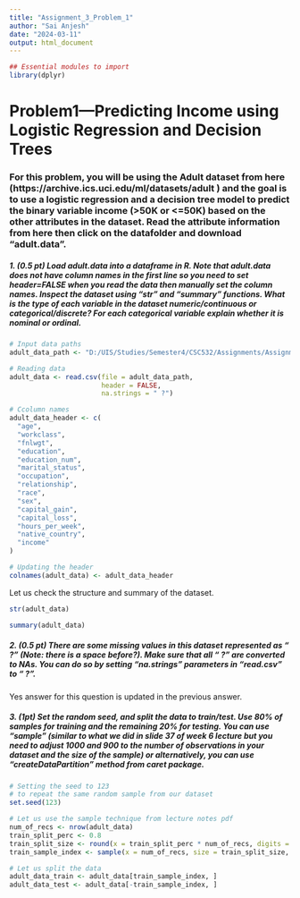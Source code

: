 ```yaml
---
title: "Assignment_3_Problem_1"
author: "Sai Anjesh"
date: "2024-03-11"
output: html_document
---
```


```r
## Essential modules to import
library(dplyr)
```


# Problem1—Predicting Income using Logistic Regression and Decision Trees

### For this problem, you will be using the Adult dataset from here (https://archive.ics.uci.edu/ml/datasets/adult ) and the goal is to use a logistic regression and a decision tree model to predict the binary variable income (>50K or <=50K) based on the other attributes in the dataset. Read the attribute information from here then click on the datafolder and download “adult.data”.

##### 1. (0.5 pt) Load adult.data into a dataframe in R. Note that adult.data does not have column names in the first line so you need to set header=FALSE when you read the data then manually set the column names. Inspect the dataset using “str” and “summary” functions. What is the type of each variable in the dataset numeric/continuous or categorical/discrete? For each categorical variable explain whether it is nominal or ordinal.

```r
# Input data paths
adult_data_path <- "D:/UIS/Studies/Semester4/CSC532/Assignments/Assignment3/regression_project/input_datasets/adult/adult.data"
```


```r
# Reading data
adult_data <- read.csv(file = adult_data_path, 
                       header = FALSE,
                       na.strings = " ?")

# Ccolumn names
adult_data_header <- c(
  "age",
  "workclass",
  "fnlwgt",
  "education",
  "education_num",
  "marital_status",
  "occupation",
  "relationship",
  "race",
  "sex",
  "capital_gain",
  "capital_loss",
  "hours_per_week",
  "native_country",
  "income"
)

# Updating the header
colnames(adult_data) <- adult_data_header

```


 Let us check the structure and summary of the dataset.
 
```r
str(adult_data)

summary(adult_data)
```


##### 2. (0.5 pt) There are some missing values in this dataset represented as “ ?” (Note: there is a space before?). Make sure that all “ ?” are converted to NAs. You can do so by setting “na.strings” parameters in “read.csv” to “ ?”.

Yes answer for this question is updated in the previous answer.

##### 3. (1pt) Set the random seed, and split the data to train/test. Use 80% of samples for training and the remaining 20% for testing. You can use “sample” (similar to what we did in slide 37 of week 6 lecture but you need to adjust 1000 and 900 to the number of observations in your dataset and the size of the sample) or alternatively, you can use “createDataPartition” method from caret package.


```r
# Setting the seed to 123
# to repeat the same random sample from our dataset
set.seed(123)

# Let us use the sample technique from lecture notes pdf
num_of_recs <- nrow(adult_data)
train_split_perc <- 0.8
train_split_size <- round(x = train_split_perc * num_of_recs, digits = 0)
train_sample_index <- sample(x = num_of_recs, size = train_split_size, replace = FALSE)

# Let us split the data
adult_data_train <- adult_data[train_sample_index, ]
adult_data_test <- adult_data[-train_sample_index, ]
```

 
 